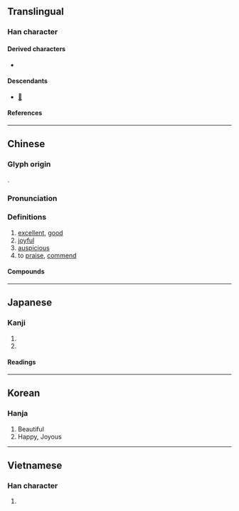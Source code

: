{{character info/new}}
==Translingual==

===Han character===
{{Han char|rn=30|rad=口|as=11|sn=14|four=40461|canj=GRTR,XGRTR|ids=⿱壴加}}

====Derived characters====
* {{l|mul|[[𠏼]], [[𡣗]], [[𤀺]], [[𤐵]], [[𤪘]], [[䕒]]}}

====Descendants====
* [[𛀛]]

====References====
{{Han ref|kx=0205.070|dkj=04176|dj=0427.250|hdz=10672.110|uh=5609}}

----

==Chinese==
{{zh-forms}}

===Glyph origin===
{{Han etym}}
{{Han compound|壴|加|c1=s|c2=p|ls=psc}}.

===Pronunciation===
{{zh-pron
|m=jiā
|c=gaa1
|h=pfs=
|md=
|mn=qz,tw,xm:ka/zz:kee
|mn-t=gia1
|w=
|mc=y
|oc=y
|cat=
}}

===Definitions===
{{zh-hanzi}}

# [[excellent]], [[good]]
# [[joyful]]
# [[auspicious]]
# to [[praise]], [[commend]]

====Compounds====
{{zh-der|嘉祐集|嘉肴|嘉義|嘉尚|嘉年華會|嘉釀|嘉石|嘉言|嘉賓|忠言嘉謨|孔嘉|嘉峪關|嘉禾|嘉蔬|嘉戎|嘉會|嘉慶|嘉殽|嘉謨|嘉貺|嘉名|嘉陵江|孟嘉落帽|嘉穀|孝行可嘉|可嘉|嘉許|嘉言善行|嘉祐四友|嘉耦|嘉問|嘉惠|嘉平|嘉澍|嘉獎|嘉南平原|強飯為嘉|嘉魚|嘉靖|嘉話|嘉興|嘉禮|嘉祐|嘉玉|嘉客|嘉南大圳|嘉勉|嘉偶天成|嘉歲|嘉言懿行|南有嘉魚|嘉麗妹妹|永嘉|永嘉之亂|柔嘉|盈車嘉穗|科西嘉|百嘉|旨酒嘉肴|讜言嘉論|落帽孟嘉|精神可嘉}}

----

==Japanese==

===Kanji===
{{ja-kanji|grade=|rs=口11}}

# {{l|en|praise}}
# {{l|en|auspicious}}

====Readings====
{{ja-readings
|goon=け
|kanon=か
|kun=よみ-する, よ-い
}}

----

==Korean==

===Hanja===
{{ko-hanja|hangeul=가|rv=ga|mr=ka}}

# Beautiful
# Happy, Joyous
----

==Vietnamese==

===Han character===
{{vi-hantu|[[gia]]|rs=口11}}

# {{defn|lang=vi|sort=口11}}
